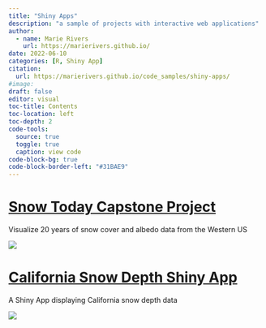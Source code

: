 ```yaml
---
title: "Shiny Apps"
description: "a sample of projects with interactive web applications"
author:
  - name: Marie Rivers
    url: https://marierivers.github.io/
date: 2022-06-10
categories: [R, Shiny App]
citation: 
  url: https://marierivers.github.io/code_samples/shiny-apps/ 
#image: 
draft: false
editor: visual
toc-title: Contents
toc-location: left
toc-depth: 2
code-tools: 
  source: true
  toggle: true
  caption: view code
code-block-bg: true
code-block-border-left: "#31BAE9"
---
```


# [Snow Today Capstone Project](https://shiny.snow.ucsb.edu/snow_today_shiny_app/)

Visualize 20 years of snow cover and albedo data from the Western US



![](snow_today_shiny_example.gif)

# [California Snow Depth Shiny App](https://marierivers.shinyapps.io/snow_shiny_app/)

A Shiny App displaying California snow depth data

![](snow_shiny_app.png)
